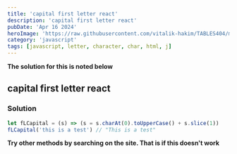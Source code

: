 ```yaml
---
title: 'capital first letter react'
description: 'capital first letter react'
pubDate: 'Apr 16 2024'
heroImage: 'https://raw.githubusercontent.com/vitalik-hakim/TABLES404/main/error_b/JavaScript.png'
category: 'javascript'
tags: [javascript, letter, character, char, html, j]
---
```


**The solution for this is noted below**

## capital first letter react

### Solution

```javascript
let fLCapital = (s) => (s = s.charAt(0).toUpperCase() + s.slice(1))
fLCapital('this is a test') // "This is a test"
```

**Try other methods by searching on the site. That is if this doesn't work**
